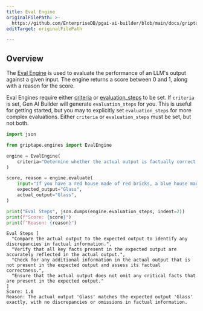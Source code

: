 ```yaml
---
title: Eval Engine
originalFilePath: >-
  https://github.com/EnterpriseDB/pgai-ai-builder/blob/main/docs/griptape-framework/engines/eval-engines.md
editTarget: originalFilePath

---
```


## Overview

The [Eval Engine](../reference/engines/eval) is used to evaluate the performance of an LLM's output against a given input. The engine returns a score between 0 and 1, along with a reason for the score.

Eval Engines require either [criteria](../reference/engines/eval/eval_engine.mdx#griptape.engines.eval.eval_engine.EvalEngine.criteria) or [evaluation_steps](../reference/engines/eval/eval_engine.mdx#griptape.engines.eval.eval_engine.EvalEngine.evaluation_steps) to be set.
If `criteria` is set, Gen AI Builder will generate `evaluation_steps` for you. This is useful for getting started, but you may to explicitly set `evaluation_steps` for more complex evaluations.
Either `criteria` or `evaluation_steps` must be set, but not both.

<TabContainer>
<Tab title="Code">

```python
import json

from griptape.engines import EvalEngine

engine = EvalEngine(
    criteria="Determine whether the actual output is factually correct based on the expected output.",
)

score, reason = engine.evaluate(
    input="If you have a red house made of red bricks, a blue house made of blue bricks, what is a greenhouse made of?",
    expected_output="Glass",
    actual_output="Glass",
)

print("Eval Steps", json.dumps(engine.evaluation_steps, indent=2))
print(f"Score: {score}")
print(f"Reason: {reason}")

```

</Tab>

<Tab title="Logs">

```text
Eval Steps [
  "Compare the actual output to the expected output to identify any discrepancies in factual information.",
  "Verify that all key facts present in the expected output are accurately reflected in the actual output.",
  "Check for any additional information in the actual output that is not present in the expected output and assess its factual correctness.",
  "Ensure that the actual output does not omit any critical facts that are present in the expected output."
]
Score: 1.0
Reason: The actual output 'Glass' matches the expected output 'Glass' exactly, with no discrepancies or omissions in factual information.

```

</Tab>
</TabContainer>
